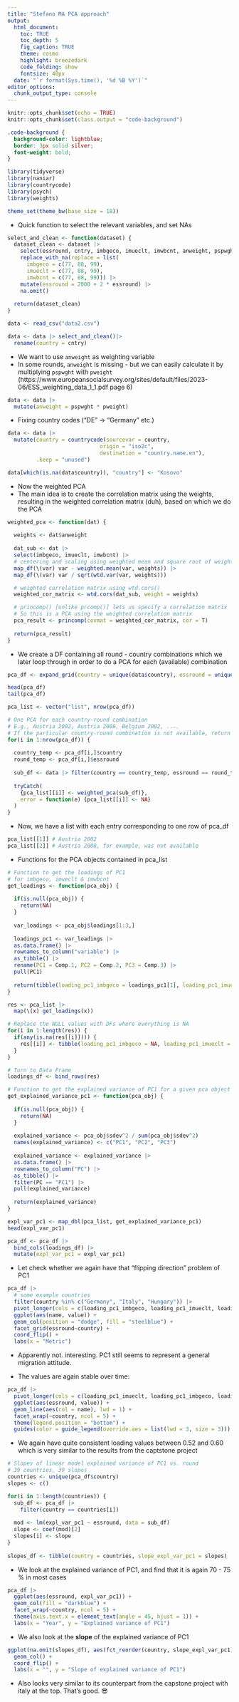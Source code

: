 ```yaml
---
title: "Stefano MA PCA approach"
output:
  html_document:
    toc: TRUE
    toc_depth: 5
    fig_caption: TRUE
    theme: cosmo
    highlight: breezedark
    code_folding: show
    fontsize: 40px
  date: "`r format(Sys.time(), '%d %B %Y')`"
editor_options: 
  chunk_output_type: console
---  
```


```r
knitr::opts_chunk$set(echo = TRUE)
knitr::opts_chunk$set(class.output = "code-background")
```

```css
.code-background {
  background-color: lightblue;
  border: 3px solid silver;
  font-weight: bold;
}

```

```r
library(tidyverse)
library(naniar)
library(countrycode)
library(psych)
library(weights)
```

```r
theme_set(theme_bw(base_size = 18))
```

- Quick function to select the relevant variables, and set NAs

```r
select_and_clean <- function(dataset) {
  dataset_clean <- dataset |> 
    select(essround, cntry, imbgeco, imueclt, imwbcnt, anweight, pspwght, pweight) |> 
    replace_with_na(replace = list(
      imbgeco = c(77, 88, 99),
      imueclt = c(77, 88, 99),
      imwbcnt = c(77, 88, 99))) |> 
    mutate(essround = 2000 + 2 * essround) |> 
    na.omit()
    
  return(dataset_clean)
}
```

```r
data <- read_csv("data2.csv")

data <- data |> select_and_clean()|>
  rename(country = cntry)
```

- We want to use `anweight` as weighting variable
- In some rounds, `anweight` is missing - but we can easily calculate it by multiplying `pspwght` with `pweight` (https://www.europeansocialsurvey.org/sites/default/files/2023-06/ESS_weighting_data_1_1.pdf page 6)

```r
data <- data |> 
  mutate(anweight = pspwght * pweight)
```

-  Fixing country codes ("DE" -> "Germany" etc.)

```r
data <- data |> 
  mutate(country = countrycode(sourcevar = country,
                             origin = "iso2c",
                             destination = "country.name.en"),
         .keep = "unused")

data[which(is.na(data$country)), "country"] <- "Kosovo"
```

- Now the weighted PCA
- The main idea is to create the correlation matrix using the weights, resulting in the weighted correlation matrix (duh), based on which we do the PCA

```r
weighted_pca <- function(dat) {
  
  weights <- dat$anweight
  
  dat_sub <- dat |> 
  select(imbgeco, imueclt, imwbcnt) |> 
  # centering and scaling using weighted mean and square root of weighted variance
  map_df(\(var) var - weighted.mean(var, weights)) |>  
  map_df(\(var) var / sqrt(wtd.var(var, weights))) 

  # weighted correlation matrix using wtd.cors()
  weighted_cor_matrix <- wtd.cors(dat_sub, weight = weights)

  # princomp() [unlike prcomp()] lets us specify a correlation matrix
  # So this is a PCA using the weighted correlation matrix
  pca_result <- princomp(covmat = weighted_cor_matrix, cor = T) 
  
  return(pca_result)
}

```

- We create a DF containing all round - country combinations which we later loop through in order to do a PCA for each (available) combination

```r
pca_df <- expand_grid(country = unique(data$country), essround = unique(data$essround))

head(pca_df)
tail(pca_df)
```

```r
pca_list <- vector("list", nrow(pca_df))

# One PCA for each country-round combination
# E.g., Austria 2002, Austria 2008, Belgium 2002, ....
# If the particular country-round combination is not available, return NA
for(i in 1:nrow(pca_df)) {
  
  country_temp <- pca_df[i,]$country
  round_temp <- pca_df[i,]$essround
  
  sub_df <- data |> filter(country == country_temp, essround == round_temp)
  
  tryCatch(
    {pca_list[[i]] <- weighted_pca(sub_df)},
    error = function(e) {pca_list[[i]] <- NA}
  )
}

```

- Now, we have a list with each entry corresponding to one row of pca_df

```r
pca_list[[1]] # Austria 2002
pca_list[[2]] # Austria 2008, for example, was not available
```

- Functions for the PCA objects contained in pca_list

```r
# Function to get the loadings of PC1
# for imbgeco, imueclt & imwbcnt
get_loadings <- function(pca_obj) {
  
  if(is.null(pca_obj)) {
    return(NA)
  }
  
  var_loadings <- pca_obj$loadings[1:3,]
  
  loadings_pc1 <- var_loadings |> 
  as.data.frame() |> 
  rownames_to_column("variable") |> 
  as_tibble() |> 
  rename(PC1 = Comp.1, PC2 = Comp.2, PC3 = Comp.3) |> 
  pull(PC1)
  
  return(tibble(loading_pc1_imbgeco = loadings_pc1[1], loading_pc1_imueclt = loadings_pc1[2], loading_pc1_imwbcnt = loadings_pc1[3]))
}
```

```r
res <- pca_list |> 
  map(\(x) get_loadings(x)) 

# Replace the NULL values with DFs where everything is NA
for(i in 1:length(res)) {
  if(any(is.na(res[[i]]))) {
    res[[i]] <- tibble(loading_pc1_imbgeco = NA, loading_pc1_imueclt = NA, loading_pc1_imwbcnt = NA)
  }
}

# Turn to Data Frame
loadings_df <- bind_rows(res)

```

```r
# Function to get the explained variance of PC1 for a given pca object
get_explained_variance_pc1 <- function(pca_obj) {
  
  if(is.null(pca_obj)) {
    return(NA)
  }
  
  explained_variance <- pca_obj$sdev^2 / sum(pca_obj$sdev^2)
  names(explained_variance) <- c("PC1", "PC2", "PC3")
  
  explained_variance <- explained_variance |> 
  as.data.frame() |> 
  rownames_to_column("PC") |> 
  as_tibble() |> 
  filter(PC == "PC1") |> 
  pull(explained_variance)
  
  return(explained_variance)
}
```

```r
expl_var_pc1 <- map_dbl(pca_list, get_explained_variance_pc1)
head(expl_var_pc1)

```

```r
pca_df <- pca_df |> 
  bind_cols(loadings_df) |> 
  mutate(expl_var_pc1 = expl_var_pc1) 
```

- Let check whether we again have that "flipping direction" problem of PC1

```r
pca_df |> 
  # some example countries
  filter(country %in% c("Germany", "Italy", "Hungary")) |> 
  pivot_longer(cols = c(loading_pc1_imbgeco, loading_pc1_imueclt, loading_pc1_imwbcnt)) |> 
  ggplot(aes(name, value)) +
  geom_col(position = "dodge", fill = "steelblue") +
  facet_grid(essround~country) +
  coord_flip() +
  labs(x = "Metric")
```

- Apparently not. interesting. PC1 still seems to represent a general migration attitude.


- The values are again stable over time:

```r
pca_df |> 
  pivot_longer(cols = c(loading_pc1_imueclt, loading_pc1_imbgeco, loading_pc1_imwbcnt)) |> 
  ggplot(aes(essround, value)) +
  geom_line(aes(col = name), lwd = 1) +
  facet_wrap(~country, ncol = 5) +
  theme(legend.position = "bottom") +
  guides(color = guide_legend(override.aes = list(lwd = 3, size = 3)))
```

- We again have quite consistent loading values between 0.52 and 0.60 which is very similar to the results from the captstone project

```r
# Slopes of linear model explained variance of PC1 vs. round
# 39 countries, 39 slopes
countries <- unique(pca_df$country)
slopes <- c()

for(i in 1:length(countries)) {
  sub_df <- pca_df |> 
    filter(country == countries[i])
  
  mod <- lm(expl_var_pc1 ~ essround, data = sub_df)
  slope <- coef(mod)[2]
  slopes[i] <- slope
}
  
slopes_df <- tibble(country = countries, slope_expl_var_pc1 = slopes)

``` 

- We look at the explained variance of PC1, and find that it is again 70 - 75 % in most cases

```r
pca_df |> 
  ggplot(aes(essround, expl_var_pc1)) +
  geom_col(fill = "darkblue") +
  facet_wrap(~country, ncol = 5) +
  theme(axis.text.x = element_text(angle = 45, hjust = 1)) +
  labs(x = "Year", y = "Explained variance of PC1")
```

- We also look at the **slope** of the explained variance of PC1

```r
ggplot(na.omit(slopes_df), aes(fct_reorder(country, slope_expl_var_pc1), slope_expl_var_pc1)) +
  geom_col() +
  coord_flip() +
  labs(x = "", y = "Slope of explained variance of PC1") 
```

- Also looks very similar to its counterpart from the capstone project with italy at the top. That's good. 😎                































